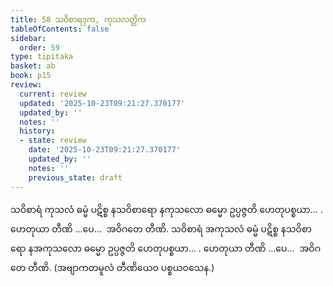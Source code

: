 ```yaml
---
title: 58 သဝိစာရဒုက, ကုသလတ္တိက
tableOfContents: false
sidebar:
  order: 59
type: tipitaka
basket: ab
book: p15
review:
  current: review
  updated: '2025-10-23T09:21:27.370177'
  updated_by: ''
  notes: ''
  history:
  - state: review
    date: '2025-10-23T09:21:27.370177'
    updated_by: ''
    notes: ''
    previous_state: draft
---
```



<ReviewStatus review={frontmatter.review} showDetails={true} />

<HypothesisAnnotation frontmatter={frontmatter} />

<DynamicBreadcrumb />

<Division number="67" book="p15" e="ch" v="40" p="233">

<Paragraph number="187" book="p15">
သဝိစာရံ ကုသလံ ဓမ္မံ ပဋိစ္စ နသဝိစာရော နကုသလော ဓမ္မော ဥပ္ပဇ္ဇတိ ဟေတုပစ္စယာ… . ဟေတုယာ တီဏိ …ပေ…  အဝိဂတေ တီဏိ.
</Paragraph>

<Paragraph number="188" book="p15">
သဝိစာရံ အကုသလံ ဓမ္မံ ပဋိစ္စ နသဝိစာရော နအကုသလော ဓမ္မော ဥပ္ပဇ္ဇတိ ဟေတုပစ္စယာ… . ဟေတုယာ တီဏိ …ပေ…  အဝိဂတေ တီဏိ. (အဗျာကတမူလံ တီဏိယေဝ ပစ္စယဝသေန.)
</Paragraph>
</Division>